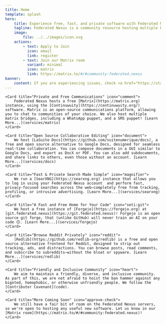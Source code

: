 ```yaml
---
title: Home
template: splash
hero:
    title: Experience free, fast, and private software with Federated Nexus
    tagline: Federated Nexus is a community resource hosting multiple FOSS (especially federated) services, including Matrix and Forgejo.
    image:
        file: ../../images/icon.svg
    actions:
        - text: Apply to Join
          icon: email
          link: register
        - text: Join our Matrix room
          variant: minimal
          icon: matrix
          link: https://matrix.to/#/#community:federated.nexus
banner:
    content: If you are experiencing issues, check <a href="https://status.federated.nexus">our status page.</a>
---
```



<CardGrid>

    <Card title="Private and Free Communications" icon="comment">
        Federated Nexus hosts a free [Matrix](https://matrix.org) instance, using the [Continuwuity](https://continuwuity.org/) software. Matrix is an open-source communications platform, allowing you to chat to communities of your choice. We also host multiple matrix bridges, including a WhatsApp puppet, and a SMS puppet! [Learn More...](services/matrix)
    </Card>

    <Card title="Open Source Collaborative Editing" icon="document">
    	We host [LaSuite Docs](https://github.com/suitenumerique/docs), a free and open source alternative to Google Docs, designed for seamless real-time collaboration. You can compose documents in a GUI similar to Google Docs, and export as DocX or PDF. You can also add subdocuments, and share links to others, even those without an account. [Learn More...](services/docs)
    </Card>

    <Card title="Fast & Private Search Made Simple" icon="magnifier">
        We run a [SearXNG](https://searxng.org) instance that allows you to log in using your Federated Nexus account  and perform fast, privacy-focused searches across the web—completely free from tracking, profiling, or intrusive advertising. [Learn More...](services/searxng)
    </Card>

    <Card title="A Fast and Free Home for Your Code" icon="seti:git">
        We host a free instance of [Forgejo](https://forgejo.org) at [git.federated.nexus](https://git.federated.nexus)! Forgejo is an open source git forge, that (unlike GitHub) will never train an AI on your code 🙃. [Learn More...](services/forgejo)
    </Card>

    <Card title="Browse Reddit Privately" icon="reddit">
    	[Redlib](https://github.com/redlib-org/redlib) is a free and open source alternative frontend for Reddit, designed to strip out tracking, ads, and distractions. You can browse posts, read comments, and subscribe to subreddits—without the bloat or spyware. [Learn More...](services/redlib)
    </Card>

    <Card title="Friendly and Inclusive Community" icon="heart">
        We aim to maintain a friendly, diverse, and inclusive community. As part of this, we are not afraid to hoist the ban hammer against any bigoted, homophobic, or otherwise unfriendly people. We follow the [Contributor Covenant](code).
    </Card>

    <Card title="More Coming Soon" icon="approve-check">
        We still have a fair bit of room on the Federated Nexus servers, so we're open to hosting any useful new software. Let us know in our [Matrix room](https://matrix.to/#/#community:federated.nexus)!
    </Card>

</CardGrid>
